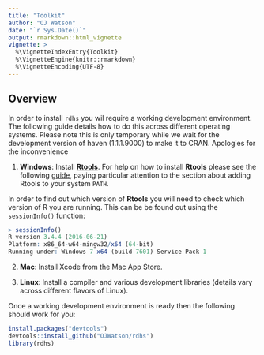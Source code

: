 ```yaml
---
title: "Toolkit"
author: "OJ Watson"
date: "`r Sys.Date()`"
output: rmarkdown::html_vignette
vignette: >
  %\VignetteIndexEntry{Toolkit}
  %\VignetteEngine{knitr::rmarkdown}
  %\VignetteEncoding{UTF-8}
---
```

## Overview

In order to install `rdhs` you wil require a working development environment. The following guide details how to do this across different operating systems. Please note this is only temporary while we wait for the development version of haven (1.1.1.9000) to make it to CRAN. 
Apologies for the inconvenience

1. **Windows**: Install **[Rtools](https://cran.r-project.org/bin/windows/Rtools/)**. For help on how to install **Rtools** please see the following [guide](https://github.com/stan-dev/rstan/wiki/Install-Rtools-for-Windows), paying particular attention to the section about adding Rtools to your system `PATH`. 

In order to find out which version of **Rtools** you will need to check which version of R you are running. This can be be found out using the `sessionInfo()` function:

``` r 
> sessionInfo()
R version 3.4.4 (2016-06-21)
Platform: x86_64-w64-mingw32/x64 (64-bit)
Running under: Windows 7 x64 (build 7601) Service Pack 1
```

2. **Mac**: Install Xcode from the Mac App Store.

3. **Linux**: Install a compiler and various development libraries (details vary across different flavors of Linux).

Once a working development environment is ready then the following should work for you:

```r
install.packages("devtools")
devtools::install_github("OJWatson/rdhs")
library(rdhs)
```

